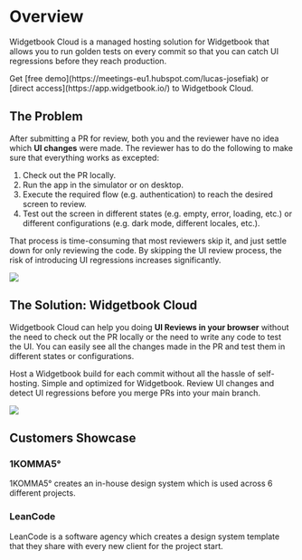 # Overview

Widgetbook Cloud is a managed hosting solution for Widgetbook that allows you to run golden tests on every commit so that you can catch UI regressions before they reach production.

<Info>
  Get [free demo](https://meetings-eu1.hubspot.com/lucas-josefiak) or [direct
  access](https://app.widgetbook.io/) to Widgetbook Cloud.
</Info>

<YouTube id="gCTSc99V-KI" />

## The Problem

After submitting a PR for review, both you and the reviewer have no idea which **UI changes** were made. The reviewer has to do the following to make sure that everything works as excepted:

1. Check out the PR locally.
2. Run the app in the simulator or on desktop.
3. Execute the required flow (e.g. authentication) to reach the desired screen to review.
4. Test out the screen in different states (e.g. empty, error, loading, etc.) or different configurations (e.g. dark mode, different locales, etc.).

That process is time-consuming that most reviewers skip it, and just settle down for only reviewing the code. By skipping the UI review process, the risk of introducing UI regressions increases significantly.

<Image
  src="/assets/cloud/code-review.png"
  zoom
  caption="Code review doesn't show how the changes look like"
/>

## The Solution: Widgetbook Cloud

Widgetbook Cloud can help you doing **UI Reviews in your browser** without the need to check out the PR locally or the need to write any code to test the UI. You can easily see all the changes made in the PR and test them in different states or configurations.

<CardGroup>
  <Card title="Builds" icon="hammer" href="/cloud/builds">
    Host a Widgetbook build for each commit without all the hassle of self-hosting. Simple and optimized for Widgetbook.
  </Card>

  <Card title="Reviews" icon="code-compare" href="/cloud/reviews">
    Review UI changes and detect UI regressions before you merge PRs into your main branch.
  </Card>
</CardGroup>

<Image
  src="/assets/cloud/ui-review.png"
  zoom
  caption="UI review gives your review workflow superpowers"
/>

## Customers Showcase

### 1KOMMA5°

1KOMMA5° creates an in-house design system which is used across 6 different projects.

<YouTube id="4xWseFS5Z38" />

### LeanCode

LeanCode is a software agency which creates a design system template that they share with every new client for the project start.

<YouTube id="rmQktvnyfPg" />
